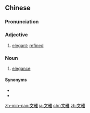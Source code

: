 ==Chinese==
{{zh-forms}}

===Pronunciation===
{{zh-pron
|m=wényǎ
|c=man4 ngaa5
|h=pfs=vùn-ngá
|mn=qz,tw,xm:bûn-ngá/zz:bûn-ngée
|ma=Zh-wénya.ogg
|cat=a,n
}}

===Adjective===
{{zh-adj}}

# [[elegant]]; [[refined]]

===Noun===
{{zh-noun}}

# [[elegance]]

====Synonyms====
* {{zh-l|典雅}}
* {{zh-l|高雅}}

{{zh-cat|Advanced}}

[[zh-min-nan:文雅]]
[[ja:文雅]]
[[chr:文雅]]
[[zh:文雅]]